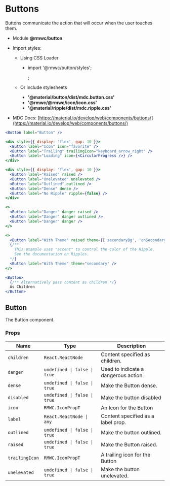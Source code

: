 # Buttons

Buttons communicate the action that will occur when the user touches them.

- Module **@rmwc/button**
- Import styles:

  - Using CSS Loader

    - import '@rmwc/button/styles';

      ;

  - Or include stylesheets
    - **'@material/button/dist/mdc.button.css'**
    - **'@rmwc/@rmwc/icon/icon.css'**
    - **'@material/ripple/dist/mdc.ripple.css'**

- MDC Docs: [https://material.io/develop/web/components/buttons/](https://material.io/develop/web/components/buttons/)

```jsx live
<Button label="Button" />
```

```jsx live
<div style={{ display: 'flex', gap: 10 }}>
  <Button label="Icon" icon="favorite" />
  <Button label="Trailing" trailingIcon="keyboard_arrow_right" />
  <Button label="Loading" icon={<CircularProgress />} />
</div>
```

```jsx live
<div style={{ display: 'flex', gap: 10 }}>
  <Button label="Raised" raised />
  <Button label="Unelevated" unelevated />
  <Button label="Outlined" outlined />
  <Button label="Dense" dense />
  <Button label="No Ripple" ripple={false} />
</div>
```

```jsx live
<>
  <Button label="Danger" danger raised />
  <Button label="Danger" danger outlined />
  <Button label="Danger" danger />
</>
```

```jsx live
<>
  <Button label="With Theme" raised theme={['secondaryBg', 'onSecondary']} />
  {/**
    This example uses "accent" to control the color of the Ripple.
    See the documentation on Ripples.
  */}
  <Button label="With Theme" theme="secondary" />
</>
```

```jsx live
<Button>
  {/** Alternatively pass content as children */}
  As Children
</Button>
```

## Button

The Button component.

### Props

| Name           | Type                         | Description                          |
| -------------- | ---------------------------- | ------------------------------------ |
| `children`     | `React.ReactNode`            | Content specified as children.       |
| `danger`       | `undefined \| false \| true` | Used to indicate a dangerous action. |
| `dense`        | `undefined \| false \| true` | Make the Button dense.               |
| `disabled`     | `undefined \| false \| true` | Make the button disabled             |
| `icon`         | `RMWC.IconPropT`             | An Icon for the Button               |
| `label`        | `React.ReactNode \| any`     | Content specified as a label prop.   |
| `outlined`     | `undefined \| false \| true` | Make the button outlined.            |
| `raised`       | `undefined \| false \| true` | Make the Button raised.              |
| `trailingIcon` | `RMWC.IconPropT`             | A trailing icon for the Button       |
| `unelevated`   | `undefined \| false \| true` | Make the button unelevated.          |
